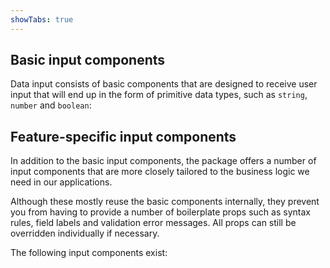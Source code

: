```yaml
---
showTabs: true
---
```



## Basic input components

Data input consists of basic components that are designed to receive user input that will end up in the form of primitive data types, such as `string`, `number` and `boolean`:

<ListBaseComponents />

## Feature-specific input components

In addition to the basic input components, the package offers a number of input components that are more closely tailored to the business logic we need in our applications.

Although these mostly reuse the basic components internally, they prevent you from having to provide a number of boilerplate props such as syntax rules, field labels and validation error messages. All props can still be overridden individually if necessary.

The following input components exist:

<ListFeatureComponents />
